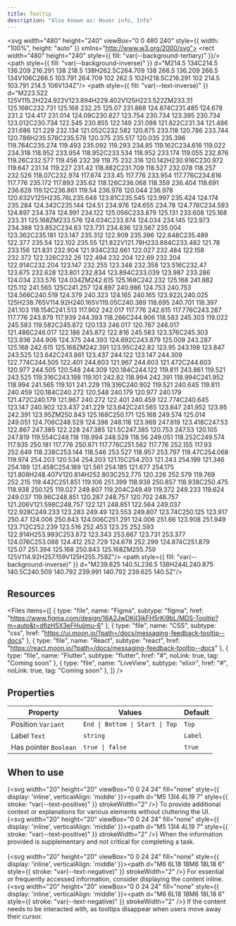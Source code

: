 ```yaml
---
title: Tooltip
description: "Also known as: Hover info, Info"
---
```



<svg width="480" height="240" viewBox="0 0 480 240" style={{ width: "100%", height: "auto" }} xmlns="http://www.w3.org/2000/svg">
<rect width="480" height="240" style={{ fill: "var(--background-tertiary)" }}/>
<path style={{ fill: "var(--background-inverse)" }} d="M214.5 134C214.5 136.209 216.291 138 218.5 138H262.5C264.709 138 266.5 136.209 266.5 134V106C266.5 103.791 264.709 102 262.5 102H218.5C216.291 102 214.5 103.791 214.5 106V134Z"/>
<path style={{ fill: "var(--text-inverse)" }} d="M223.522 125V115.2H224.922V123.894H229.402V125H223.522ZM233.31 125.168C232.731 125.168 232.25 125.07 231.868 124.874C231.485 124.678 231.2 124.417 231.014 124.09C230.827 123.754 230.734 123.395 230.734 123.012C230.734 122.545 230.855 122.149 231.098 121.822C231.34 121.486 231.686 121.229 232.134 121.052C232.582 120.875 233.118 120.786 233.744 120.786H235.578C235.578 120.375 235.517 120.035 235.396 119.764C235.274 119.493 235.092 119.293 234.85 119.162C234.616 119.022 234.318 118.952 233.954 118.952C233.534 118.952 233.174 119.055 232.876 119.26C232.577 119.456 232.39 119.75 232.316 120.142H230.916C230.972 119.647 231.14 119.227 231.42 118.882C231.709 118.527 232.078 118.257 232.526 118.07C232.974 117.874 233.45 117.776 233.954 117.776C234.616 117.776 235.172 117.893 235.62 118.126C236.068 118.359 236.404 118.691 236.628 119.12C236.861 119.54 236.978 120.044 236.978 120.632V125H235.76L235.648 123.81C235.545 123.997 235.424 124.174 235.284 124.342C235.144 124.51 234.976 124.655 234.78 124.776C234.593 124.897 234.374 124.991 234.122 125.056C233.879 125.131 233.608 125.168 233.31 125.168ZM233.576 124.034C233.874 124.034 234.145 123.973 234.388 123.852C234.63 123.731 234.836 123.567 235.004 123.362C235.181 123.147 235.312 122.909 235.396 122.648C235.489 122.377 235.54 122.102 235.55 121.822V121.78H233.884C233.482 121.78 233.156 121.831 232.904 121.934C232.661 122.027 232.484 122.158 232.372 122.326C232.26 122.494 232.204 122.69 232.204 122.914C232.204 123.147 232.255 123.348 232.358 123.516C232.47 123.675 232.628 123.801 232.834 123.894C233.039 123.987 233.286 124.034 233.576 124.034ZM242.615 125.168C242.232 125.168 241.882 125.112 241.565 125C241.257 124.897 240.986 124.753 240.753 124.566C240.519 124.379 240.323 124.165 240.165 123.922L240.025 125H238.765V114.92H240.165V119.05C240.389 118.695 240.701 118.397 241.103 118.154C241.513 117.902 242.017 117.776 242.615 117.776C243.287 117.776 243.879 117.939 244.393 118.266C244.906 118.583 245.303 119.022 245.583 119.582C245.872 120.133 246.017 120.767 246.017 121.486C246.017 122.186 245.872 122.816 245.583 123.376C245.303 123.936 244.906 124.375 244.393 124.692C243.879 125.009 243.287 125.168 242.615 125.168ZM242.391 123.95C242.82 123.95 243.198 123.847 243.525 123.642C243.861 123.437 244.122 123.147 244.309 122.774C244.505 122.401 244.603 121.967 244.603 121.472C244.603 120.977 244.505 120.548 244.309 120.184C244.122 119.811 243.861 119.521 243.525 119.316C243.198 119.101 242.82 118.994 242.391 118.994C241.952 118.994 241.565 119.101 241.229 119.316C240.902 119.521 240.645 119.811 240.459 120.184C240.272 120.548 240.179 120.977 240.179 121.472C240.179 121.967 240.272 122.401 240.459 122.774C240.645 123.147 240.902 123.437 241.229 123.642C241.565 123.847 241.952 123.95 242.391 123.95ZM250.843 125.168C250.171 125.168 249.574 125.014 249.051 124.706C248.529 124.398 248.118 123.969 247.819 123.418C247.53 122.867 247.385 122.228 247.385 121.5C247.385 120.753 247.53 120.105 247.819 119.554C248.118 118.994 248.529 118.56 249.051 118.252C249.574 117.935 250.181 117.776 250.871 117.776C251.562 117.776 252.155 117.93 252.649 118.238C253.144 118.546 253.527 118.957 253.797 119.47C254.068 119.974 254.203 120.534 254.203 121.15C254.203 121.243 254.199 121.346 254.189 121.458C254.189 121.561 254.185 121.677 254.175 121.808H248.407V120.814H252.803C252.775 120.226 252.579 119.769 252.215 119.442C251.851 119.106 251.399 118.938 250.857 118.938C250.475 118.938 250.125 119.027 249.807 119.204C249.49 119.372 249.233 119.624 249.037 119.96C248.851 120.287 248.757 120.702 248.757 121.206V121.598C248.757 122.121 248.851 122.564 249.037 122.928C249.233 123.283 249.49 123.553 249.807 123.74C250.125 123.917 250.47 124.006 250.843 124.006C251.291 124.006 251.66 123.908 251.949 123.712C252.239 123.516 252.453 123.25 252.593 122.914H253.993C253.872 123.343 253.667 123.731 253.377 124.076C253.088 124.412 252.729 124.678 252.299 124.874C251.879 125.07 251.394 125.168 250.843 125.168ZM255.759 125V114.92H257.159V125H255.759Z"/>
<path style={{ fill: "var(--background-inverse)" }} d="M239.625 140.5L236.5 138H244L240.875 140.5C240.509 140.792 239.991 140.792 239.625 140.5Z"/>
</svg>

## Resources

<Files
  items={[
    {
      type: "file",
      name: "Figma",
      subtype: "figma",
      href: "https://www.figma.com/design/16A2JwDKjI3jkFH5rKi9bL/MDS-Tooltip?m=auto&t=dfjzH5X3eFHujjmu-6"
    },
    {
      type: "file",
      name: "CSS",
      subtype: "css",
      href: "https://ui.moon.io/?path=/docs/messaging-feedback-tooltip--docs"
    },
    {
      type: "file",
      name: "React",
      subtype: "react",
      href: "https://react.moon.io/?path=/docs/messaging-feedback-tooltip--docs"
    },
    {
      type: "file",
      name: "Flutter",
      subtype: "flutter",
      href: "#",
      noLink: true,
      tag: "Coming soon"
    },
    {
      type: "file",
      name: "LiveView",
      subtype: "elixir",
      href: "#",
      noLink: true,
      tag: "Coming soon"
    },
  ]}
/>

## Properties

| **Property**                        | **Values**                                   | **Default**
|-----------------------------------  |----------------------------------------------| -----------------------------------------------
| Position `Variant`                  | `End \| Bottom \| Start \| Top`              | `Top`
| Label `Text`                        | `string`                                     | `Label`
| Has pointer `Boolean`               | `true \| false`                              | `true`

## When to use

{<svg width="20" height="20" viewBox="0 0 24 24" fill="none" style={{ display: 'inline', verticalAlign: 'middle' }}><path d="M5 13l4 4L19 7" style={{ stroke: "var(--text-positive)" }} strokeWidth="2" /></svg>} To provide additional context or explanations for various elements without cluttering the UI. <br/>
{<svg width="20" height="20" viewBox="0 0 24 24" fill="none" style={{ display: 'inline', verticalAlign: 'middle' }}><path d="M5 13l4 4L19 7" style={{ stroke: "var(--text-positive)" }} strokeWidth="2" /></svg>} When the information provided is supplementary and not critical for completing a task. <br/><br/>
{<svg width="20" height="20" viewBox="0 0 24 24" fill="none" style={{ display: 'inline', verticalAlign: 'middle' }}><path d="M6 6L18 18M6 18L18 6" style={{ stroke: "var(--text-negative)" }} strokeWidth="2" /></svg>} For essential or frequently accessed information, consider displaying the content inline. <br/>
{<svg width="20" height="20" viewBox="0 0 24 24" fill="none" style={{ display: 'inline', verticalAlign: 'middle' }}><path d="M6 6L18 18M6 18L18 6" style={{ stroke: "var(--text-negative)" }} strokeWidth="2" /></svg>} If the content needs to be interacted with, as tooltips disappear when users move away their cursor. <br/>
